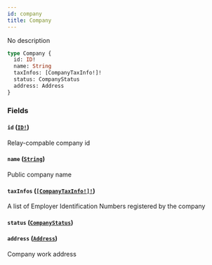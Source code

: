 ```yaml
---
id: company
title: Company
---
```


No description

```graphql
type Company {
  id: ID!
  name: String
  taxInfos: [CompanyTaxInfo!]!
  status: CompanyStatus
  address: Address
}
```

### Fields

#### `id` ([`ID!`](/docs/partners/truework/scalars/id))

Relay-compable company id

#### `name` ([`String`](/docs/partners/truework/scalars/string))

Public company name

#### `taxInfos` ([`[CompanyTaxInfo!]!`](/docs/partners/truework/objects/company-tax-info))

A list of Employer Identification Numbers registered by the company

#### `status` ([`CompanyStatus`](/docs/partners/truework/enums/company-status))

#### `address` ([`Address`](/docs/partners/truework/objects/address))

Company work address
